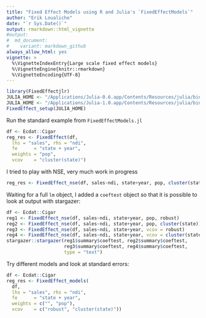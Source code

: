 ```yaml
---
title: "Fixed Effect Models using R and Julia's `FixedEffectModels`"
author: "Erik Loualiche"
date: "`r Sys.Date()`"
output: rmarkdown::html_vignette
#output:
#  md_document:
#    variant: markdown_github
always_allow_html: yes
vignette: >
  %\VignetteIndexEntry{Large scale fixed effect models}
  %\VignetteEngine{knitr::rmarkdown}
  %\VignetteEncoding{UTF-8}
---
```




```r
library(FixedEffectjlr)
JULIA_HOME <- "/Applications/Julia-0.6.app/Contents/Resources/julia/bin/"
JULIA_HOME <- "/Applications/Julia-1.0.app/Contents/Resources/julia/bin/"
FixedEffect_setup(JULIA_HOME)
```
 
Run the standard example from `FixedEffectModels.jl`

```r
df <- Ecdat::Cigar
reg_res <- FixedEffect(df,
  lhs = "sales", rhs = "ndi",
  fe      = "state + year",
  weights = "pop",
  vcov    = "cluster(state)")
```

I tried to play with NSE, very much work in progress
```r
reg_res <- FixedEffect_nse(df, sales~ndi, state+year, pop, cluster(state))
```

Waiting for a full `lm` object, I added a `coeftest` object so that it is possible to look at output with stargazer:
```r
df <- Ecdat::Cigar
reg1 <- FixedEffect_nse(df, sales~ndi, state+year, pop, robust)
reg2 <- FixedEffect_nse(df, sales~ndi, state+year, pop, cluster(state))
reg3 <- FixedEffect_nse(df, sales~ndi, state+year, vcov = robust)
reg4 <- FixedEffect_nse(df, sales~ndi, state+year, vcov = cluster(state))
stargazer::stargazer(reg1$summary$coeftest, reg2$summary$coeftest,
                     reg3$summary$coeftest, reg4$summary$coeftest,
                     type = "text")
```

Try different models and look at standard errors:
```r
df <- Ecdat::Cigar
reg_res <- FixedEffect_models(
  df,
  lhs = "sales", rhs = "ndi",
  fe      = "state + year",
  weights = c("", "pop"),
  vcov    = c("robust", "cluster(state)"))
```


